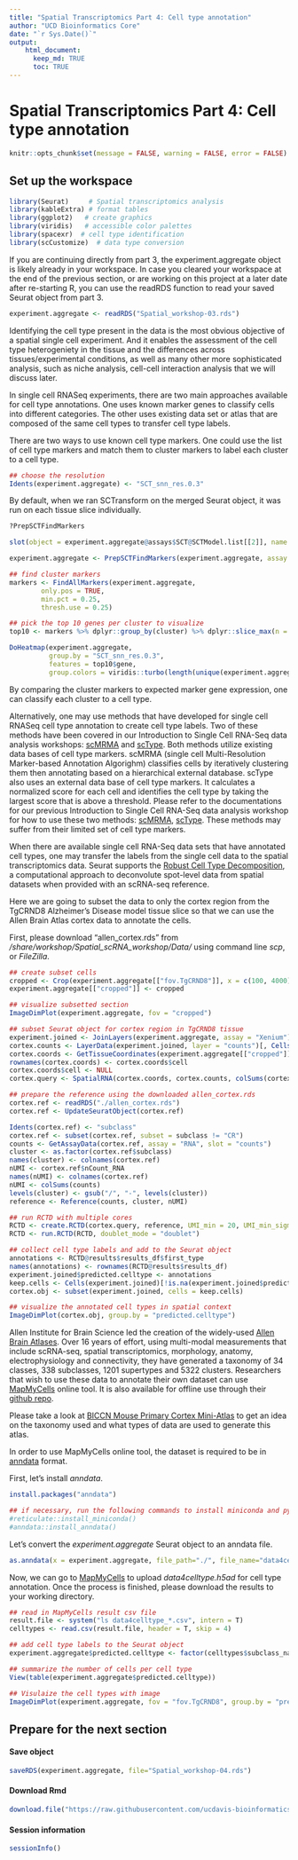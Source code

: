 ```yaml
---
title: "Spatial Transcriptomics Part 4: Cell type annotation"
author: "UCD Bioinformatics Core"
date: "`r Sys.Date()`"
output:
    html_document:
      keep_md: TRUE
      toc: TRUE
---
```


# Spatial Transcriptomics Part 4: Cell type annotation

```r
knitr::opts_chunk$set(message = FALSE, warning = FALSE, error = FALSE)
```

## Set up the workspace


```r
library(Seurat)     # Spatial transcriptomics analysis
library(kableExtra) # format tables
library(ggplot2)   # create graphics
library(viridis)   # accessible color palettes
library(spacexr)  # cell type identification
library(scCustomize)  # data type conversion
```

If you are continuing directly from part 3, the experiment.aggregate object is likely already in your workspace. In case you cleared your workspace at the end of the previous section, or are working on this project at a later date after re-starting R, you can use the readRDS function to read your saved Seurat object from part 3.


```r
experiment.aggregate <- readRDS("Spatial_workshop-03.rds")
```

Identifying the cell type present in the data is the most obvious objective of a spatial single cell experiment. And it enables the assessment of the cell type heterogeniety in the tissue and the differences across tissues/experimental conditions, as well as many other more sophisticated analysis, such as niche analysis, cell-cell interaction analysis that we will discuss later.

In single cell RNASeq experiments, there are two main approaches available for cell type annotations. One uses known marker genes to classify cells into different categories. The other uses existing data set or atlas that are composed of the same cell types to transfer cell type labels.

There are two ways to use known cell type markers. One could use the list of cell type markers and match them to cluster markers to label each cluster to a cell type.

```r
## choose the resolution
Idents(experiment.aggregate) <- "SCT_snn_res.0.3"
```

By default, when we ran SCTransform on the merged Seurat object, it was run on each tissue slice individually.

```r
?PrepSCTFindMarkers

slot(object = experiment.aggregate@assays$SCT@SCTModel.list[[2]], name = "umi.assay") <- "Xenium"

experiment.aggregate <- PrepSCTFindMarkers(experiment.aggregate, assay = "SCT")
```


```r
## find cluster markers
markers <- FindAllMarkers(experiment.aggregate,
		only.pos = TRUE,    
		min.pct = 0.25,
		thresh.use = 0.25)

## pick the top 10 genes per cluster to visualize
top10 <- markers %>% dplyr::group_by(cluster) %>% dplyr::slice_max(n = 10, order_by = avg_log2FC)

DoHeatmap(experiment.aggregate,
          group.by = "SCT_snn_res.0.3",
          features = top10$gene,
          group.colors = viridis::turbo(length(unique(experiment.aggregate$SCT_snn_res.0.3))))

```

By comparing the cluster markers to expected marker gene expression, one can classify each cluster to a cell type.

Alternatively, one may use methods that have developed for single cell RNASeq cell type annotation to create cell type labels. Two of these methods have been covered in our Introduction to Single Cell RNA-Seq data analysis workshops: [scMRMA](https://academic.oup.com/nar/article/50/2/e7/6396893) and [scType](https://www.nature.com/articles/s41467-022-28803-w). Both methods utilize existing data bases of cell type markers. scMRMA (single cell Multi-Resolution Marker-based Annotation Algorighm) classifies cells by iteratively clustering them then annotating based on a hierarchical external database. scType also uses an external data base of cell type markers. It calculates a normalized score for each cell and identifies the cell type by taking the largest score that is above a threshold. Please refer to the documentations for our previous Introduction to Single Cell RNA-Seq data analysis workshop for how to use these two methods: [scMRMA](https://ucdavis-bioinformatics-training.github.io/2022-December-Single-Cell-RNA-Seq-Analysis/data_analysis/scRNA_Workshop-PART5_with_quizzes), [scType](https://ucdavis-bioinformatics-training.github.io/2024-December-Single-Cell-RNA-Seq-Analysis/data_analysis/05-clustering_celltype). These methods may suffer from their limited set of cell type markers.

When there are available single cell RNA-Seq data sets that have annotated cell types, one may transfer the labels from the single cell data to the spatial transcriptomics data. Seurat supports the [Robust Cell Type Decomposition](https://www.nature.com/articles/s41587-021-00830-w), a computational approach to deconvolute spot-level data from spatial datasets when provided with an scRNA-seq reference.

Here we are going to subset the data to only the cortex region from the TgCRND8 Alzheimer's Disease model tissue slice so that we can use the Allen Brain Atlas cortex data to annotate the cells.

First, please download "allen_cortex.rds" from _/share/workshop/Spatial_scRNA_workshop/Data/_ using command line _scp_, or _FileZilla_.


```r
## create subset cells
cropped <- Crop(experiment.aggregate[["fov.TgCRND8"]], x = c(100, 4000), y = c(4900, 5800), coords = c("plot"))
experiment.aggregate[["cropped"]] <- cropped

## visualize subsetted section
ImageDimPlot(experiment.aggregate, fov = "cropped")

## subset Seurat object for cortex region in TgCRND8 tissue
experiment.joined <- JoinLayers(experiment.aggregate, assay = "Xenium")
cortex.counts <- LayerData(experiment.joined, layer = "counts")[, Cells(experiment.aggregate[["cropped"]])]
cortex.coords <- GetTissueCoordinates(experiment.aggregate[["cropped"]], which = "centroids")
rownames(cortex.coords) <- cortex.coords$cell
cortex.coords$cell <- NULL
cortex.query <- SpatialRNA(cortex.coords, cortex.counts, colSums(cortex.counts))

## prepare the reference using the downloaded allen_cortex.rds
cortex.ref <- readRDS("./allen_cortex.rds")
cortex.ref <- UpdateSeuratObject(cortex.ref)

Idents(cortex.ref) <- "subclass"
cortex.ref <- subset(cortex.ref, subset = subclass != "CR")
counts <- GetAssayData(cortex.ref, assay = "RNA", slot = "counts")
cluster <- as.factor(cortex.ref$subclass)
names(cluster) <- colnames(cortex.ref)
nUMI <- cortex.ref$nCount_RNA
names(nUMI) <- colnames(cortex.ref)
nUMI <- colSums(counts)
levels(cluster) <- gsub("/", "-", levels(cluster))
reference <- Reference(counts, cluster, nUMI)

## run RCTD with multiple cores
RCTD <- create.RCTD(cortex.query, reference, UMI_min = 20, UMI_min_sigma = 20, max_cores = 8)
RCTD <- run.RCTD(RCTD, doublet_mode = "doublet")

## collect cell type labels and add to the Seurat object
annotations <- RCTD@results$results_df$first_type
names(annotations) <- rownames(RCTD@results$results_df)
experiment.joined$predicted.celltype <- annotations
keep.cells <- Cells(experiment.joined)[!is.na(experiment.joined$predicted.celltype)]
cortex.obj <- subset(experiment.joined, cells = keep.cells)

## visualize the annotated cell types in spatial context
ImageDimPlot(cortex.obj, group.by = "predicted.celltype")
```

Allen Institute for Brain Science led the creation of the widely-used [Allen Brain Atlases](https://portal.brain-map.org/). Over 16 years of effort, using multi-modal measurements that include scRNA-seq, spatial transcriptomics, morphology, anatomy, electrophysiology and connectivity, they have generated a taxonomy of 34 classes, 338 subclasses, 1201 supertypes and 5322 clusters. Researchers that wish to use these data to annotate their own dataset can use [MapMyCells](https://knowledge.brain-map.org/mapmycells/process/) online tool. It is also available for offline use through their [github repo](https://github.com/AllenInstitute/cell_type_mapper?tab=readme-ov-file).

Please take a look at [BICCN Mouse Primary Cortex Mini-Atlas](https://knowledge.brain-map.org/celltypes/CCN202002013) to get an idea on the taxonomy used and what types of data are used to generate this atlas.

In order to use MapMyCells online tool, the dataset is required to be in [anndata](https://anndata.dynverse.org/index.html) format.

First, let's install _anndata_.

```r
install.packages("anndata")

## if necessary, run the following commands to install miniconda and python anndata
#reticulate::install_miniconda()
#anndata::install_anndata()
```

Let's convert the _experiment.aggregate_ Seurat object to an anndata file.

```r
as.anndata(x = experiment.aggregate, file_path="./", file_name="data4celltype.h5ad", assay = "SCT", main_layer = "counts", other_layer = "data", transer_dimreduc = F)
```

Now, we can go to [MapMyCells](https://knowledge.brain-map.org/mapmycells/process) to upload _data4celltype.h5ad_ for cell type annotation. Once the process is finished, please download the results to your working directory.

```r
## read in MapMyCells result csv file
result.file <- system("ls data4celltype_*.csv", intern = T)
celltypes <- read.csv(result.file, header = T, skip = 4)

## add cell type labels to the Seurat object
experiment.aggregate$predicted.celltype <- factor(celltypes$subclass_name)

## summarize the number of cells per cell type
View(table(experiment.aggregate$predicted.celltype))

## Visulaize the cell types with image
ImageDimPlot(experiment.aggregate, fov = "fov.TgCRND8", group.by = "predicted.celltype") + NoLegend()
```

## Prepare for the next section

#### Save object
```r
saveRDS(experiment.aggregate, file="Spatial_workshop-04.rds")
```

#### Download Rmd
```r
download.file("https://raw.githubusercontent.com/ucdavis-bioinformatics-training/2025-March-Spatial-Transcriptomics/main/data_analysis/05-Niche.Rmd", "05-Niche.Rmd")
```

#### Session information
```r
sessionInfo()
```
